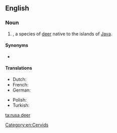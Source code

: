 ==English==
{{rfi|en}}
{{wikipedia}}
{{wikispecies|Cervus timorensis}}

===Noun===
{{en-noun|head=[[rusa]] [[deer]]|rusa deer}}

# {{taxlink|Cervus timorensis|species|noshow=1}}, a species of [[deer]] native to the islands of [[Java]].

====Synonyms====
* {{sense|Cervus timorensis}} {{vern|Sunda sambar}}

====Translations====
{{trans-top|''Cervus timorensis''}}
* Dutch: {{t|nl|Javaans hert}}
* French: {{t|fr|Cerf rusa}}
* German: {{t|de|Mähnenhirsch|m}}
{{trans-mid}}
* Polish: {{t|pl|Sambar sundajski}}
* Turkish: {{t|tr|Rusa geyiği}}
{{trans-bottom}}

[[Category:en:Cervids]]

[[ta:rusa deer]]